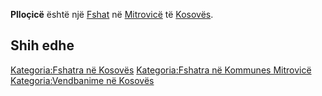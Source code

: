 {{Fshat në Kosovës
 | Emri                = Plloçicë
| sqi_D_name = Plloçicë
| sqi_D_FULL_NAME_RO = Plloçicë
| sqi_D_FULL_NAME_ND_RO = Pllocice
| sqi_D_SORT_NAME_RG = PLLOCICE
| sqi_D_FULL_NAME_RG = Plloçicë
| sqi_D_FULL_NAME_ND_RG = Pllocice
| sqi_V_name = Pllaqicë
| sqi_V_FULL_NAME_RO = Pllaqicë
| sqi_V_FULL_NAME_ND_RO = Pllaqice
| sqi_V_SORT_NAME_RG = PLLAQICE
| sqi_V_FULL_NAME_RG = Pllaqicë
| sqi_V_FULL_NAME_ND_RG = Pllaqice
| srp_N_name = Pločica
| srp_N_FULL_NAME_RO = Pločica
| srp_N_FULL_NAME_ND_RO = Plocica
| srp_N_SORT_NAME_RG = PLOCICA
| srp_N_FULL_NAME_RG = Pločica
| srp_N_FULL_NAME_ND_RG = Plocica
| srp_V_name = Pločice
| srp_V_FULL_NAME_RO = Pločice
| srp_V_FULL_NAME_ND_RO = Plocice
| srp_V_SORT_NAME_RG = PLOCICE
| srp_V_FULL_NAME_RG = Pločice
| srp_V_FULL_NAME_ND_RG = Plocice
| srp_VS_name = Плочице
| srp_VS_FULL_NAME_RO = Плочице
| srp_VS_FULL_NAME_ND_RO = Плочице
| srp_VS_SORT_NAME_RG = ПЛОЧИЦЕ
| srp_VS_FULL_NAME_RG = Плочице
| srp_VS_FULL_NAME_ND_RG = Плочице

 | Emri (Rasa dhanore) = 
 | Figura              = 
 | Shteti              = Kosovo
 | Komuna              = Mitrovicë
 | Kodi postar         = 
 | Sipërfaqja          = 

 | Popullsia           = 

 | Regj. i popullsisë  = 
 | Dend. e popullsisë  = 
 | Faqja zyrtare       = 
 <!--- Koordinatat ----> 
 | Gjerësia            = 42.589722
 | Gjatësia            = 20.7625
 | Lartësia            = 
}}
'''Plloçicë''' është një [[Fshat]] në [[Mitrovicë]] të [[Kosovës]].

<!-- == Gjeografia == -->
<!-- == Historia == -->
<!-- == Demografia == -->
== Shih edhe ==
{{Komuna Mitrovicë}}
{{Kosovo-Administrata-Cung}}

[[Kategoria:Fshatra në Kosovës]]
[[Kategoria:Fshatra në Kommunes Mitrovicë]]
[[Kategoria:Vendbanime në Kosovës]]